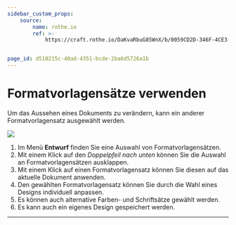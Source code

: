 ```yaml
---
sidebar_custom_props:
    source:
        name: rothe.io
        ref: >-
            https://craft.rothe.io/DaKvaRbuG85WnX/b/0059CD2D-346F-4CE3-9023-0118A7792A9F/1.3-%E2%80%94-Formatvorlagens%C3%A4tze


page_id: d510215c-40ad-4351-bcde-2ba6d5726a1b
---
```


# Formatvorlagensätze verwenden

Um das Aussehen eines Dokuments zu verändern, kann ein anderer Formatvorlagensatz ausgewählt werden.

![](img/entwurf.png)

1. Im Menü **Entwurf** finden Sie eine Auswahl von Formatvorlagensätzen.
2. Mit einem Klick auf den _Doppelpfeil nach unten_ können Sie die Auswahl an Formatvorlagensätzen ausklappen.
3. Mit einem Klick auf einen Formatvorlagensatz können Sie diesen auf das aktuelle Dokument anwenden.
4. Den gewählten Formatvorlagensatz können Sie durch die Wahl eines Designs individuell anpassen.
5. Es können auch alternative Farben- und Schriftsätze gewählt werden.
6. Es kann auch ein eigenes Design gespeichert werden.

---
